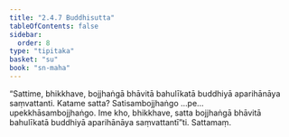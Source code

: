 ```yaml
---
title: "2.4.7 Buddhisutta"
tableOfContents: false
sidebar:
  order: 8
type: "tipitaka"
basket: "su"
book: "sn-maha"
---
```



<DynamicBreadcrumb />

<Division number="218" book="sn-maha" bookNo="14" page="83">

<Paragraph number="513" book="sn-maha">
“Sattime, bhikkhave, bojjhaṅgā bhāvitā bahulīkatā buddhiyā aparihānāya saṃvattanti. Katame satta? Satisambojjhaṅgo …pe…  upekkhāsambojjhaṅgo. Ime kho, bhikkhave, satta bojjhaṅgā bhāvitā bahulīkatā buddhiyā aparihānāya saṃvattantī”ti.

</Paragraph>
</Division>

<Paragraph number="514" type="center" book="sn-maha">
Sattamaṃ.
</Paragraph>